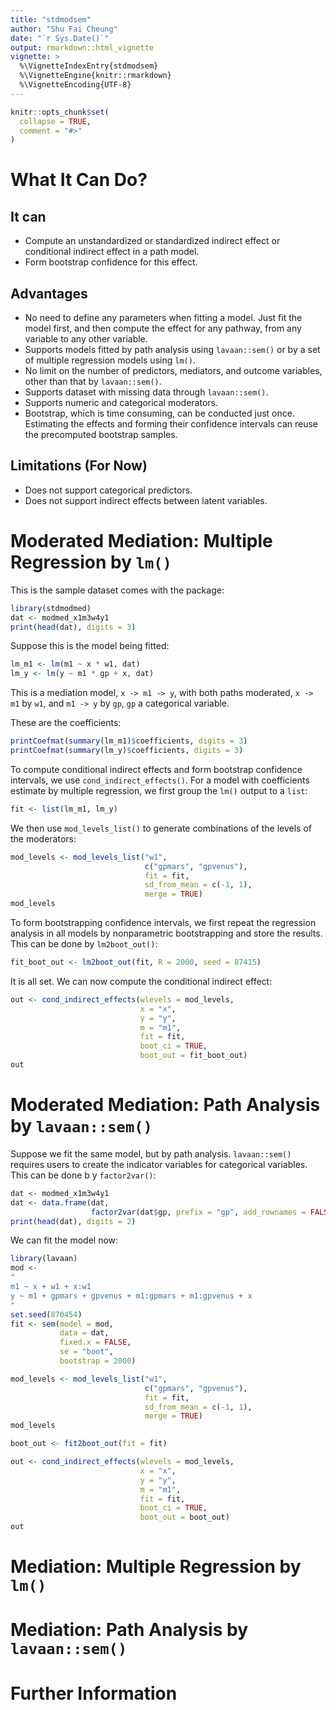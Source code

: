 ```yaml
---
title: "stdmodsem"
author: "Shu Fai Cheung"
date: "`r Sys.Date()`"
output: rmarkdown::html_vignette
vignette: >
  %\VignetteIndexEntry{stdmodsem}
  %\VignetteEngine{knitr::rmarkdown}
  %\VignetteEncoding{UTF-8}
---
```


```r
knitr::opts_chunk$set(
  collapse = TRUE,
  comment = "#>"
)
```

# What It Can Do?

## It can

- Compute an unstandardized or standardized indirect effect or
  conditional indirect effect in a path model.
- Form bootstrap confidence for this effect.

## Advantages

- No need to define any parameters when fitting a model. Just fit the model first,
  and then compute the effect for any pathway, from any variable to any other
  variable.
- Supports models fitted by path analysis using `lavaan::sem()` or by
  a set of multiple regression models using `lm()`.
- No limit on the number of predictors, mediators, and outcome variables, other
  than that by `lavaan::sem()`.
- Supports dataset with missing data through `lavaan::sem()`.
- Supports numeric and categorical moderators.
- Bootstrap, which is time consuming, can be conducted just once. Estimating
  the effects and forming their confidence intervals can reuse the precomputed
  bootstrap samples.

## Limitations (For Now)

- Does not support categorical predictors.
- Does not support indirect effects between latent variables.

# Moderated Mediation: Multiple Regression by `lm()`

This is the sample dataset comes with the package:

```r
library(stdmodmed)
dat <- modmed_x1m3w4y1
print(head(dat), digits = 3)
```

Suppose this is the model being fitted:

```r
lm_m1 <- lm(m1 ~ x * w1, dat)
lm_y <- lm(y ~ m1 * gp + x, dat)
```

This is a mediation model, `x -> m1 -> y`, with both paths
moderated, `x -> m1` by `w1`, and `m1 -> y` by `gp`, `gp`
a categorical variable.

These are the coefficients:

```r
printCoefmat(summary(lm_m1)$coefficients, digits = 3)
printCoefmat(summary(lm_y)$coefficients, digits = 3)
```

To compute conditional indirect effects and form bootstrap confidence
intervals, we use `cond_indirect_effects()`. For a model with coefficients
estimate by multiple regression, we first group the `lm()` output to a `list`:

```r
fit <- list(lm_m1, lm_y)
```

We then use `mod_levels_list()` to generate combinations of the levels of the
moderators:

```r
mod_levels <- mod_levels_list("w1",
                              c("gpmars", "gpvenus"),
                              fit = fit,
                              sd_from_mean = c(-1, 1),
                              merge = TRUE)
mod_levels
```

To form bootstrapping confidence intervals, we first repeat the regression
analysis in all models by nonparametric bootstrapping and store the results.
This can be done by `lm2boot_out()`:

```r
fit_boot_out <- lm2boot_out(fit, R = 2000, seed = 87415)
```

It is all set. We can now compute the conditional indirect effect:

```r
out <- cond_indirect_effects(wlevels = mod_levels,
                             x = "x",
                             y = "y",
                             m = "m1",
                             fit = fit,
                             boot_ci = TRUE,
                             boot_out = fit_boot_out)
out
```

# Moderated Mediation: Path Analysis by `lavaan::sem()`

Suppose we fit the same model, but by path analysis. `lavaan::sem()` requires
users to create the indicator variables for categorical variables. This can
be done b y `factor2var()`:

```r
dat <- modmed_x1m3w4y1
dat <- data.frame(dat,
                  factor2var(dat$gp, prefix = "gp", add_rownames = FALSE))
print(head(dat), digits = 2)
```

We can fit the model now:

```r
library(lavaan)
mod <-
"
m1 ~ x + w1 + x:w1
y ~ m1 + gpmars + gpvenus + m1:gpmars + m1:gpvenus + x
"
set.seed(870454)
fit <- sem(model = mod,
           data = dat,
           fixed.x = FALSE,
           se = "boot",
           bootstrap = 2000)
```

```r
mod_levels <- mod_levels_list("w1",
                              c("gpmars", "gpvenus"),
                              fit = fit,
                              sd_from_mean = c(-1, 1),
                              merge = TRUE)
mod_levels
```

```r
boot_out <- fit2boot_out(fit = fit)
```


```r
out <- cond_indirect_effects(wlevels = mod_levels,
                             x = "x",
                             y = "y",
                             m = "m1",
                             fit = fit,
                             boot_ci = TRUE,
                             boot_out = boot_out)
out
```

# Mediation: Multiple Regression by `lm()`

# Mediation: Path Analysis by `lavaan::sem()`

# Further Information